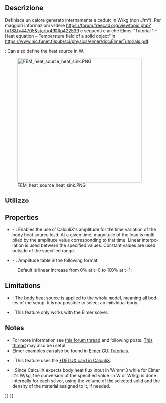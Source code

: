 <languages/>

<div class="mw-translate-fuzzy">
{{Docnav/it|[[FEM_ConstraintTemperature/it|Vincolo temperatura]]|[[FEM_MeshNetgenFromShape/it|Mesh FEM da forma con Netgen]]|[[FEM_Workbench/it|FEM]]|IconL=FEM_ConstraintTemperature.png|IconC=Workbench_FEM.svg|IconR=FEM_MeshNetgenFromShape.png}}
</div>

<div class="mw-translate-fuzzy">
{{GuiCommand/it|Name=FEM ConstraintBodyHeatSource|Name/it=Vincolo fonte di calore del corpo|Icon=Fem-constraint-heatflux.svg|MenuLocation= Modello → Vincoli termici → Vincolo fonte di calore del corpo||Workbenches=[[FEM_Workbench/it|FEM]]|Shortcut=|SeeAlso=[[FEM_tutorial/it|Tutorial FEM]]}}
</div>

<span id="Description"></span>
==Descrizione==

Definisce un calore generato internamente e ceduto in W/kg (non J/m³).
Per maggiori informazioni vedere https://forum.freecad.org/viewtopic.php?f=18&t=44705&start=490#p422539 e seguenti e anche Elmer "Tutorial 1 - Heat equation – Temperature field of a solid object" in https://www.nic.funet.fi/pub/sci/physics/elmer/doc/ElmerTutorials.pdf.

<div lang="en" dir="ltr" class="mw-content-ltr">
{{VersionPlus|1.0}}: Can also define the heat source in W.
</div>

[[Image:FEM_heat_source_heat_sink.PNG|400px]]
<div lang="en" dir="ltr" class="mw-content-ltr">
{{Caption|Heat sink with a chip underneath serving as a body heat source}}
</div>

<span id="Usage"></span>
==Utilizzo==

<div class="mw-translate-fuzzy">
{{Userdocnavi/it}}
</div>

<div lang="en" dir="ltr" class="mw-content-ltr">
==Properties==
</div>

<div lang="en" dir="ltr" class="mw-content-ltr">
* {{PropertyData|Enable Amplitude}} - {{Version|1.1}}: Enables the use of CalculiX's amplitude for the time variation of the body heat source load. At a given time, magnitude of the load is multiplied by the amplitude value corresponding to that time. Linear interpolation is used between the specified values. Constant values are used outside of the specified range.
* {{PropertyData|Amplitude Values}} - {{Version|1.1}}: Amplitude table in the following format:
</div>

: {{Code|lang=text|code=
time_1, amplitude_value_1
…
}}

<div lang="en" dir="ltr" class="mw-content-ltr">
: Default is linear increase from 0% at t=0 to 100% at t=1:
</div>

: {{Code|lang=text|code=
0, 0
1, 1
}}

<div lang="en" dir="ltr" class="mw-content-ltr">
==Limitations==
</div>

<div lang="en" dir="ltr" class="mw-content-ltr">
* {{VersionMinus|0.20}}: The body heat source is applied to the whole model, meaning all bodies of the setup. It is not possible to select an individual body.
* {{VersionMinus|0.21}}: This feature only works with the Elmer solver.
</div>

<div lang="en" dir="ltr" class="mw-content-ltr">
==Notes==
</div>

<div lang="en" dir="ltr" class="mw-content-ltr">
* For more information see [https://forum.freecad.org/viewtopic.php?f=18&t=44705&start=490#p422539 this forum thread] and following posts. [https://forum.freecad.org/viewtopic.php?f=18&t=28926 This thread] may also be useful.
* Elmer examples can also be found in [https://www.nic.funet.fi/pub/sci/physics/elmer/doc/ElmerTutorials.pdf Elmer GUI Tutorials].
* {{VersionPlus|1.0}}: This feature uses the [https://web.mit.edu/calculix_v2.7/CalculiX/ccx_2.7/doc/ccx/node188.html *DFLUX card in CalculiX].
* {{VersionPlus|1.0}}: Since CalculiX expects body heat flux input in W/mm^3 while for Elmer it's W/kg, the conversion of the specified value (in W or W/kg) is done internally for each solver, using the volume of the selected solid and the density of the material assigned to it, if needed.
</div>

<div class="mw-translate-fuzzy">
{{Docnav/it|[[FEM_ConstraintTemperature/it|Vincolo temperatura]]|[[FEM_MeshNetgenFromShape/it|Mesh FEM da forma con Netgen]]|[[FEM_Workbench/it|FEM]]|IconL=FEM_ConstraintTemperature.png|IconC=Workbench_FEM.svg|IconR=FEM_MeshNetgenFromShape.png}}
</div>

{{FEM_Tools_navi{{#translation:}}}}
{{Userdocnavi{{#translation:}}}}